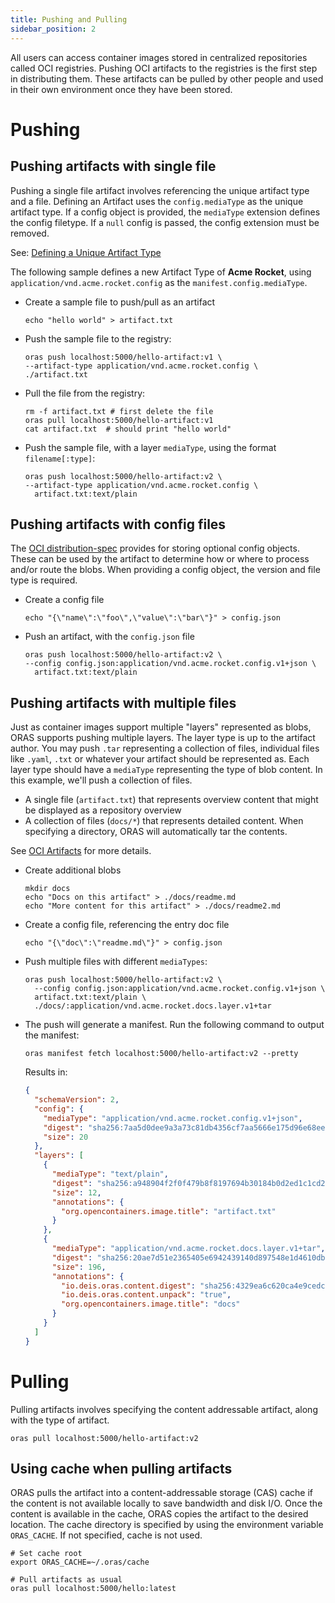 ```yaml
---
title: Pushing and Pulling
sidebar_position: 2
---
```


All users can access container images stored in centralized repositories called OCI registries. Pushing OCI artifacts to the registries is the first step in distributing them. These artifacts can be pulled by other people and used in their own environment once they have been stored.

# Pushing

## Pushing artifacts with single file

Pushing a single file artifact involves referencing the unique artifact type and a file.
Defining an Artifact uses the `config.mediaType` as the unique artifact type. If a config object is provided, the `mediaType` extension defines the config filetype. If a `null` config is passed, the config extension must be removed.

See: [Defining a Unique Artifact Type](https://github.com/opencontainers/artifacts/blob/main/artifact-authors.md#defining-a-unique-artifact-type)

The following sample defines a new Artifact Type of **Acme Rocket**, using `application/vnd.acme.rocket.config` as the `manifest.config.mediaType`.

- Create a sample file to push/pull as an artifact

  ```
  echo "hello world" > artifact.txt
  ```

- Push the sample file to the registry:

  ```
  oras push localhost:5000/hello-artifact:v1 \
  --artifact-type application/vnd.acme.rocket.config \
  ./artifact.txt
  ```

- Pull the file from the registry:

  ```
  rm -f artifact.txt # first delete the file
  oras pull localhost:5000/hello-artifact:v1
  cat artifact.txt  # should print "hello world"
  ```

- Push the sample file, with a layer `mediaType`, using the format `filename[:type]`:

  ```
  oras push localhost:5000/hello-artifact:v2 \
  --artifact-type application/vnd.acme.rocket.config \
    artifact.txt:text/plain
  ```

## Pushing artifacts with config files

The [OCI distribution-spec](https://github.com/opencontainers/distribution-spec/) provides for storing optional config objects. These can be used by the artifact to determine how or where to process and/or route the blobs. When providing a config object, the version and file type is required.

- Create a config file

  ```
  echo "{\"name\":\"foo\",\"value\":\"bar\"}" > config.json
  ```

- Push an artifact, with the `config.json` file

  ```
  oras push localhost:5000/hello-artifact:v2 \
  --config config.json:application/vnd.acme.rocket.config.v1+json \
    artifact.txt:text/plain
  ```

## Pushing artifacts with multiple files

Just as container images support multiple "layers" represented as blobs, ORAS supports pushing multiple layers. The layer type is up to the artifact author. You may push `.tar` representing a collection of files, individual files like `.yaml`, `.txt` or whatever your artifact should be represented as. Each layer type should have a `mediaType` representing the type of blob content.
In this example, we'll push a collection of files.

- A single file (`artifact.txt`) that represents overview content that might be displayed as a repository overview
- A collection of files (`docs/*`) that represents detailed content. When specifying a directory, ORAS will automatically tar the contents.

See [OCI Artifacts](https://github.com/opencontainers/image-spec/blob/main/manifest.md#guidelines-for-artifact-usage) for more details.

- Create additional blobs

  ```
  mkdir docs
  echo "Docs on this artifact" > ./docs/readme.md
  echo "More content for this artifact" > ./docs/readme2.md
  ```

- Create a config file, referencing the entry doc file

  ```
  echo "{\"doc\":\"readme.md\"}" > config.json
  ```

- Push multiple files with different `mediaTypes`:

  ```
  oras push localhost:5000/hello-artifact:v2 \
    --config config.json:application/vnd.acme.rocket.config.v1+json \
    artifact.txt:text/plain \
    ./docs/:application/vnd.acme.rocket.docs.layer.v1+tar
  ```

- The push will generate a manifest. Run the following command to output the manifest:

  ```
  oras manifest fetch localhost:5000/hello-artifact:v2 --pretty
  ```

  Results in:

  ```json
  {
    "schemaVersion": 2,
    "config": {
      "mediaType": "application/vnd.acme.rocket.config.v1+json",
      "digest": "sha256:7aa5d0dee9a3a73c81db4356cf7aa5666e175d96e68ee763eeb977bd7ba59ee5",
      "size": 20
    },
    "layers": [
      {
        "mediaType": "text/plain",
        "digest": "sha256:a948904f2f0f479b8f8197694b30184b0d2ed1c1cd2a1ec0fb85d299a192a447",
        "size": 12,
        "annotations": {
          "org.opencontainers.image.title": "artifact.txt"
        }
      },
      {
        "mediaType": "application/vnd.acme.rocket.docs.layer.v1+tar",
        "digest": "sha256:20ae7d51e2365405e6942439140d897548e1d4610db60354aef8a5ce1f1699a7",
        "size": 196,
        "annotations": {
          "io.deis.oras.content.digest": "sha256:4329ea6c620ca4e9cedc5f5e8040432114cb5d64fc53107ea870db149e3d2b9e",
          "io.deis.oras.content.unpack": "true",
          "org.opencontainers.image.title": "docs"
        }
      }
    ]
  }
  ```

# Pulling 

Pulling artifacts involves specifying the content addressable artifact, along with the type of artifact.

```
oras pull localhost:5000/hello-artifact:v2
```

## Using cache when pulling artifacts

ORAS pulls the artifact into a content-addressable storage (CAS) cache if the content is not available locally to save bandwidth and disk I/O.
Once the content is available in the cache, ORAS copies the artifact to the desired location. 
The cache directory is specified by using the environment variable `ORAS_CACHE`. If not specified, cache is not used.

```
# Set cache root
export ORAS_CACHE=~/.oras/cache
```

```
# Pull artifacts as usual
oras pull localhost:5000/hello:latest
```
